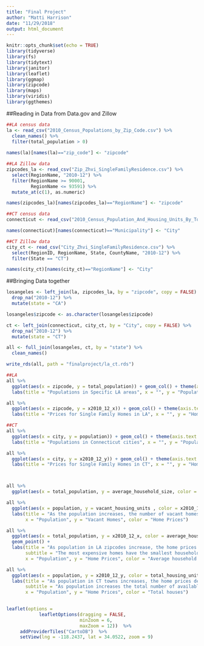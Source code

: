 ```yaml
---
title: "Final Project"
author: "Matti Harrison"
date: "11/29/2018"
output: html_document
---
```


```r
knitr::opts_chunk$set(echo = TRUE)
library(tidyverse)
library(fs)
library(tidytext)
library(janitor)
library(leaflet)
library(ggmap)
library(zipcode)
library(maps)
library(viridis)
library(ggthemes)
```

##Reading in Data from Data.gov and Zillow
```r
##LA census data
la <- read_csv("2010_Census_Populations_by_Zip_Code.csv") %>% 
  clean_names() %>% 
  filter(total_population > 0) 
  
names(la)[names(la)=="zip_code"] <- "zipcode"

##LA Zillow data 
zipcodes_la <- read_csv("Zip_Zhvi_SingleFamilyResidence.csv") %>% 
  select(RegionName, "2010-12") %>% 
  filter(RegionName >= 90001,
         RegionName <= 93591) %>% 
  mutate_at(c(1), as.numeric)

names(zipcodes_la)[names(zipcodes_la)=="RegionName"] <- "zipcode"

##CT census data
connecticut <- read_csv("2010_Census_Population_And_Housing_Units_By_Town.csv")

names(connecticut)[names(connecticut)=="Municipality"] <- "City"

##CT Zillow data 
city_ct <- read_csv("City_Zhvi_SingleFamilyResidence.csv") %>% 
  select(RegionID, RegionName, State, CountyName, "2010-12") %>% 
  filter(State == "CT")

names(city_ct)[names(city_ct)=="RegionName"] <- "City"
```

##Bringing Data together
```r
losangeles <- left_join(la, zipcodes_la, by = "zipcode", copy = FALSE) %>% 
  drop_na("2010-12") %>% 
  mutate(state = "CA")

losangeles$zipcode <- as.character(losangeles$zipcode)

ct <- left_join(connecticut, city_ct, by = "City", copy = FALSE) %>% 
  drop_na("2010-12") %>% 
  mutate(state = "CT")

all <- full_join(losangeles, ct, by = "state") %>% 
  clean_names()

write_rds(all, path = "finalproject/la_ct.rds")
```

```r

##LA 
all %>% 
  ggplot(aes(x = zipcode, y = total_population)) + geom_col() + theme(axis.text.x = element_blank()) + 
  labs(title = "Populations in Specific LA areas", x = "", y = "Population")

all %>%
  ggplot(aes(x = zipcode, y = x2010_12_x)) + geom_col() + theme(axis.text.x = element_blank()) + 
  labs(title = "Prices for Single Family Homes in LA", x = "", y = "Home Prices")

##CT
all %>% 
  ggplot(aes(x = city, y = population)) + geom_col() + theme(axis.text.x = element_blank()) + 
  labs(title = "Populations in Connecticut cities", x = "", y = "Population")

all %>%
  ggplot(aes(x = city, y = x2010_12_y)) + geom_col() + theme(axis.text.x = element_blank()) + 
  labs(title = "Prices for Single Family Homes in CT", x = "", y = "Home Prices")



all %>% 
  ggplot(aes(x = total_population, y = average_household_size, color = median_age)) + geom_point() + labs(title = "As the Population in an LA zipcode increases, the household size increases", subtitle = "As people get older they have a smaller household size", x = "Population per Zipcode", y = "Average Household Size", color = "Median Age per Zipode")

all %>%
  ggplot(aes(x = population, y = vacant_housing_units , color = x2010_12_y)) + geom_point() +
  labs(title = "As the population increases, the number of vacant homes increases in CT", 
       x = "Population", y = "Vacant Homes", color = "Home Prices")

all %>%
  ggplot(aes(x = total_population, y = x2010_12_x, color = average_household_size)) + 
  geom_point() +
  labs(title = "As population in LA zipcodes increase, the home prices decrease", 
       subtitle = "The most expensive homes have the smallest household size.",
       x = "Population", y = "Home Prices", color = "Average household size")

all %>%
  ggplot(aes(x = population, y = x2010_12_y, color = total_housing_units)) + geom_point() +
  labs(title = "As population in CT towns increases, the home prices decrease",
       subtitle = "As population increases the total number of available homes increases",
       x = "Population", y = "Home Prices", color = "Total houses")
  

```

```r
leaflet(options = 
            leafletOptions(dragging = FALSE,
                           minZoom = 6, 
                           maxZoom = 12))  %>% 
     addProviderTiles("CartoDB")  %>% 
     setView(lng = -118.2437, lat = 34.0522, zoom = 9)
```


